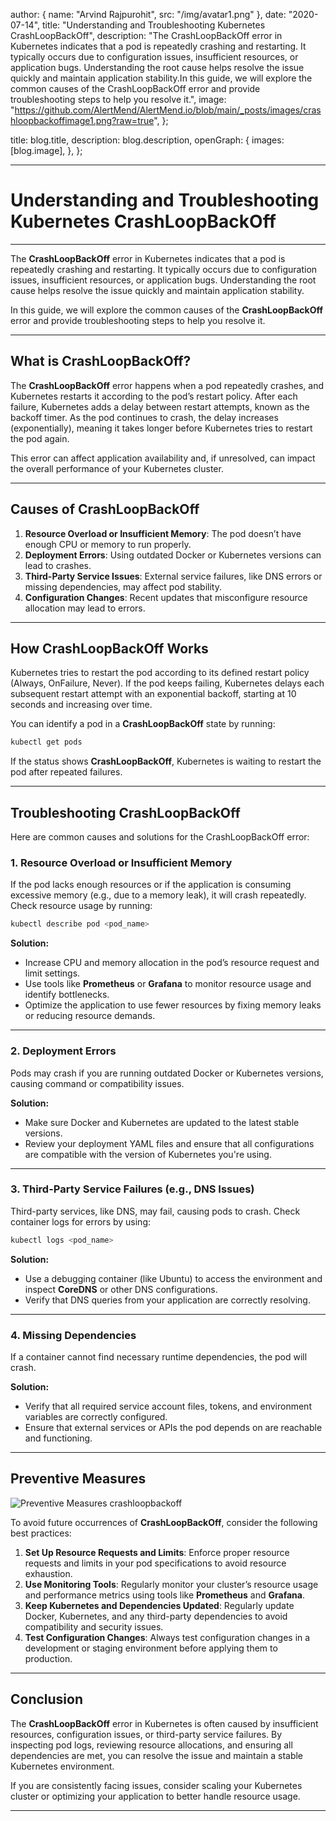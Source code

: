 
  author: { name: "Arvind Rajpurohit", src: "/img/avatar1.png" },
  date: "2020-07-14",
  title: "Understanding and Troubleshooting Kubernetes CrashLoopBackOff",
  description:
    "The CrashLoopBackOff error in Kubernetes indicates that a pod is repeatedly crashing and restarting. It typically occurs due to configuration issues, insufficient resources, or application bugs. Understanding the root cause helps resolve the issue quickly and maintain application stability.In this guide, we will explore the common causes of the CrashLoopBackOff error and provide troubleshooting steps to help you resolve it.",
  image:
    "https://github.com/AlertMend/AlertMend.io/blob/main/_posts/images/crashloopbackoffimage1.png?raw=true",
};

  title: blog.title,
  description: blog.description,
  openGraph: {
    images: [blog.image],
  },
};



---
# **Understanding and Troubleshooting Kubernetes CrashLoopBackOff**
---

The **CrashLoopBackOff** error in Kubernetes indicates that a pod is repeatedly crashing and restarting. It typically occurs due to configuration issues, insufficient resources, or application bugs. Understanding the root cause helps resolve the issue quickly and maintain application stability.

In this guide, we will explore the common causes of the **CrashLoopBackOff** error and provide troubleshooting steps to help you resolve it.

---

## **What is CrashLoopBackOff?**

The **CrashLoopBackOff** error happens when a pod repeatedly crashes, and Kubernetes restarts it according to the pod’s restart policy. After each failure, Kubernetes adds a delay between restart attempts, known as the backoff timer. As the pod continues to crash, the delay increases (exponentially), meaning it takes longer before Kubernetes tries to restart the pod again.

This error can affect application availability and, if unresolved, can impact the overall performance of your Kubernetes cluster.

---

## **Causes of CrashLoopBackOff**

1. **Resource Overload or Insufficient Memory**: The pod doesn’t have enough CPU or memory to run properly.
2. **Deployment Errors**: Using outdated Docker or Kubernetes versions can lead to crashes.
3. **Third-Party Service Issues**: External service failures, like DNS errors or missing dependencies, may affect pod stability.
4. **Configuration Changes**: Recent updates that misconfigure resource allocation may lead to errors.

---

## **How CrashLoopBackOff Works**

Kubernetes tries to restart the pod according to its defined restart policy (Always, OnFailure, Never). If the pod keeps failing, Kubernetes delays each subsequent restart attempt with an exponential backoff, starting at 10 seconds and increasing over time.

You can identify a pod in a **CrashLoopBackOff** state by running:

```bash
kubectl get pods
```

If the status shows **CrashLoopBackOff**, Kubernetes is waiting to restart the pod after repeated failures.

---

## **Troubleshooting CrashLoopBackOff**


Here are common causes and solutions for the CrashLoopBackOff error:

### **1. Resource Overload or Insufficient Memory**

If the pod lacks enough resources or if the application is consuming excessive memory (e.g., due to a memory leak), it will crash repeatedly. Check resource usage by running:

```bash
kubectl describe pod <pod_name>
```

**Solution:**
- Increase CPU and memory allocation in the pod’s resource request and limit settings.
- Use tools like **Prometheus** or **Grafana** to monitor resource usage and identify bottlenecks.
- Optimize the application to use fewer resources by fixing memory leaks or reducing resource demands.

---

### **2. Deployment Errors**

Pods may crash if you are running outdated Docker or Kubernetes versions, causing command or compatibility issues.

**Solution:**
- Make sure Docker and Kubernetes are updated to the latest stable versions.
- Review your deployment YAML files and ensure that all configurations are compatible with the version of Kubernetes you're using.

---

### **3. Third-Party Service Failures (e.g., DNS Issues)**

Third-party services, like DNS, may fail, causing pods to crash. Check container logs for errors by using:

```bash
kubectl logs <pod_name>
```

**Solution:**
- Use a debugging container (like Ubuntu) to access the environment and inspect **CoreDNS** or other DNS configurations.
- Verify that DNS queries from your application are correctly resolving.

---

### **4. Missing Dependencies**

If a container cannot find necessary runtime dependencies, the pod will crash.

**Solution:**
- Verify that all required service account files, tokens, and environment variables are correctly configured.
- Ensure that external services or APIs the pod depends on are reachable and functioning.

---

## **Preventive Measures**
![Preventive Measures crashloopbackoff](https://github.com/AlertMend/AlertMend.io/blob/main/blogs/images/Preventive_Measures.png?raw=true)

To avoid future occurrences of **CrashLoopBackOff**, consider the following best practices:

1. **Set Up Resource Requests and Limits**: Enforce proper resource requests and limits in your pod specifications to avoid resource exhaustion.
2. **Use Monitoring Tools**: Regularly monitor your cluster’s resource usage and performance metrics using tools like **Prometheus** and **Grafana**.
3. **Keep Kubernetes and Dependencies Updated**: Regularly update Docker, Kubernetes, and any third-party dependencies to avoid compatibility and security issues.
4. **Test Configuration Changes**: Always test configuration changes in a development or staging environment before applying them to production.

---

## **Conclusion**

The **CrashLoopBackOff** error in Kubernetes is often caused by insufficient resources, configuration issues, or third-party service failures. By inspecting pod logs, reviewing resource allocations, and ensuring all dependencies are met, you can resolve the issue and maintain a stable Kubernetes environment.

If you are consistently facing issues, consider scaling your Kubernetes cluster or optimizing your application to better handle resource usage.

---